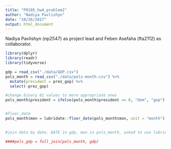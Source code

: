 ```yaml
---
title: "P8105_hw4_problem2"
author: "Nadiya Pavlishyn"
date: "10/26/2017"
output: html_document
---
```



Nadiya Pavlishyn (np2547) as project lead and Feben Asefaha (fta2112) as collaborator.
```r
library(dplyr)
library(readr)
library(tidyverse)

gdp = read_csv("./data/GDP.csv")
pols_month = read_csv("./data/pols-month.csv") %>%
  mutate(president = prez_gop) %>%
  select(-prez_gop) 

#change binary 01 values to more appropriate ones
pols_month$president = ifelse(pols_month$president == 0, "dem", "gop")


#floor_date 
pols_month$mon = lubridate::floor_date(pols_month$mon, unit = "month")

  
#join data by date. DATE in gdp, mon in pols_month, asked to use lubridate::floor_date. format same, why not rename to be same column name and join?

####pols_gdp = full_join(pols_month, gdp)


```